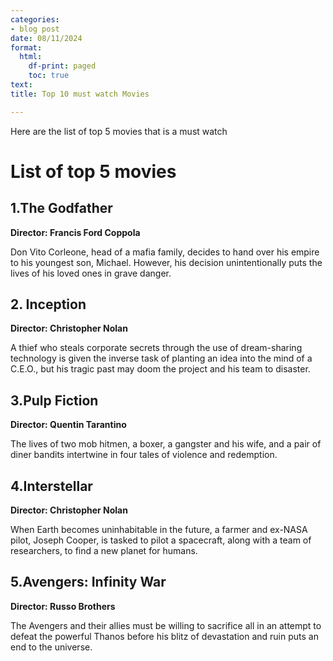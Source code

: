 ```yaml
---
categories:
- blog post
date: 08/11/2024
format:
  html:
    df-print: paged
    toc: true
text:
title: Top 10 must watch Movies

---
```

Here are the list of top 5 movies that is a must watch

# List of top 5 movies

## 1.The Godfather

**Director: Francis Ford Coppola**

Don Vito Corleone, head of a mafia family, decides to hand over his empire to his youngest son, Michael. However, his decision unintentionally puts the lives of his loved ones in grave danger.

## 2. Inception

**Director: Christopher Nolan**

A thief who steals corporate secrets through the use of dream-sharing technology is given the inverse task of planting an idea into the mind of a C.E.O., but his tragic past may doom the project and his team to disaster.

## 3.Pulp Fiction

**Director: Quentin Tarantino**

The lives of two mob hitmen, a boxer, a gangster and his wife, and a pair of diner bandits intertwine in four tales of violence and redemption.

## 4.Interstellar

**Director: Christopher Nolan**

When Earth becomes uninhabitable in the future, a farmer and ex-NASA pilot, Joseph Cooper, is tasked to pilot a spacecraft, along with a team of researchers, to find a new planet for humans.

## 5.Avengers: Infinity War

**Director: Russo Brothers**

The Avengers and their allies must be willing to sacrifice all in an attempt to defeat the powerful Thanos before his blitz of devastation and ruin puts an end to the universe.

